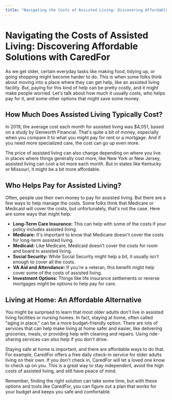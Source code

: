 ```yaml
---
title: "Navigating the Costs of Assisted Living: Discovering Affordable Solutions with CaredFor"
---
```


# Navigating the Costs of Assisted Living: Discovering Affordable Solutions with CaredFor

As we get older, certain everyday tasks like making food, tidying up, or going shopping might become harder to do. This is when some folks think about moving into a place where they can get help, like an assisted living facility. But, paying for this kind of help can be pretty costly, and it might make people worried. Let's talk about how much it usually costs, who helps pay for it, and some other options that might save some money.

## How Much Does Assisted Living Typically Cost?

In 2019, the average cost each month for assisted living was $4,051, based on a study by Genworth Financial. That's quite a bit of money, especially when you compare it to what you might pay for rent or a mortgage. And if you need more specialized care, the cost can go up even more.

The price of assisted living can also change depending on where you live. In places where things generally cost more, like New York or New Jersey, assisted living can cost a lot more each month. But in states like Kentucky or Missouri, it might be a bit more affordable.

## Who Helps Pay for Assisted Living?

Often, people use their own money to pay for assisted living. But there are a few ways to help manage the costs. Some folks think that Medicare or Medicaid will cover the costs, but unfortunately, that's not the case. Here are some ways that might help:

- **Long-Term Care Insurance:** This can help with some of the costs if your policy includes assisted living.
- **Medicare:** It's important to know that Medicare doesn't cover the costs for long-term assisted living.
- **Medicaid:** Like Medicare, Medicaid doesn’t cover the costs for room and board in assisted living.
- **Social Security:** While Social Security might help a bit, it usually isn't enough to cover all the costs.
- **VA Aid and Attendance:** If you're a veteran, this benefit might help cover some of the costs of assisted living.
- **Investment Options:** Things like life insurance settlements or reverse mortgages might be options to help pay for care.

## Living at Home: An Affordable Alternative

You might be surprised to learn that most older adults don't live in assisted living facilities or nursing homes. In fact, staying at home, often called "aging in place," can be a more budget-friendly option. There are lots of services that can help make living at home safer and easier, like delivering groceries, meals, or providing help with cleaning and repairs. Using ride-sharing services can also help if you don't drive.

Staying safe at home is important, and there are affordable ways to do that. For example, CaredFor offers a free daily check-in service for older adults living on their own. If you don't check in, CaredFor will let a loved one know to check up on you. This is a great way to stay independent, avoid the high costs of assisted living, and still have peace of mind.

Remember, finding the right solution can take some time, but with these options and tools like CaredFor, you can figure out a plan that works for your budget and keeps you safe and comfortable.
